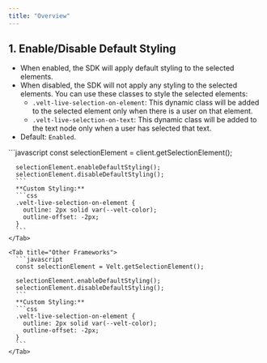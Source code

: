```yaml
---
title: "Overview"
---
```


## 1. Enable/Disable Default Styling
- When enabled, the SDK will apply default styling to the selected elements.
- When disabled, the SDK will not apply any styling to the selected elements. You can use these classes to style the selected elements:
  - `.velt-live-selection-on-element`: This dynamic class will be added to the selected element only when there is a user on that element.
  - `.velt-live-selection-on-text`: This dynamic class will be added to the text node only when a user has selected that text.
- Default: `Enabled`.

<Tabs>
    <Tab title="React / Next.js">
      ```javascript
      const selectionElement = client.getSelectionElement();

      selectionElement.enableDefaultStyling();
      selectionElement.disableDefaultStyling();
      ```
      **Custom Styling:**
      ```css
      .velt-live-selection-on-element {
        outline: 2px solid var(--velt-color);
        outline-offset: -2px;
      }
      ```
    </Tab>

    <Tab title="Other Frameworks">
      ```javascript
      const selectionElement = Velt.getSelectionElement();

      selectionElement.enableDefaultStyling();
      selectionElement.disableDefaultStyling();
      ```
      **Custom Styling:**
      ```css
      .velt-live-selection-on-element {
        outline: 2px solid var(--velt-color);
        outline-offset: -2px;
      }
      ```
    </Tab>
</Tabs> 